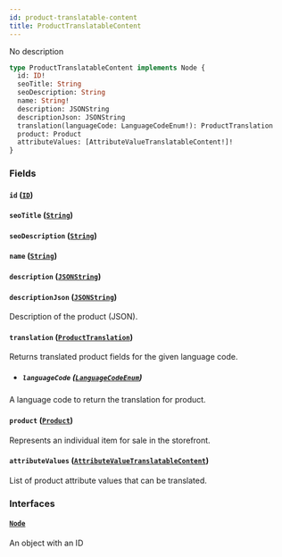 ```yaml
---
id: product-translatable-content
title: ProductTranslatableContent
---
```


No description

```graphql
type ProductTranslatableContent implements Node {
  id: ID!
  seoTitle: String
  seoDescription: String
  name: String!
  description: JSONString
  descriptionJson: JSONString
  translation(languageCode: LanguageCodeEnum!): ProductTranslation
  product: Product
  attributeValues: [AttributeValueTranslatableContent!]!
}
```

### Fields

#### `id` ([`ID`](../../../developer/api-reference/scalars/id))

#### `seoTitle` ([`String`](../../../developer/api-reference/scalars/string))

#### `seoDescription` ([`String`](../../../developer/api-reference/scalars/string))

#### `name` ([`String`](../../../developer/api-reference/scalars/string))

#### `description` ([`JSONString`](../../../developer/api-reference/scalars/jsonstring))

#### `descriptionJson` ([`JSONString`](../../../developer/api-reference/scalars/jsonstring))

Description of the product (JSON).

#### `translation` ([`ProductTranslation`](../../../developer/api-reference/objects/product-translation))

Returns translated product fields for the given language code.

- ##### `languageCode` ([`LanguageCodeEnum`](../../../developer/api-reference/enums/language-code-enum))

A language code to return the translation for product.

#### `product` ([`Product`](../../../developer/api-reference/objects/product))

Represents an individual item for sale in the storefront.

#### `attributeValues` ([`AttributeValueTranslatableContent`](../../../developer/api-reference/objects/attribute-value-translatable-content))

List of product attribute values that can be translated.

### Interfaces

#### [`Node`](../../../developer/api-reference/interfaces/node)

An object with an ID
